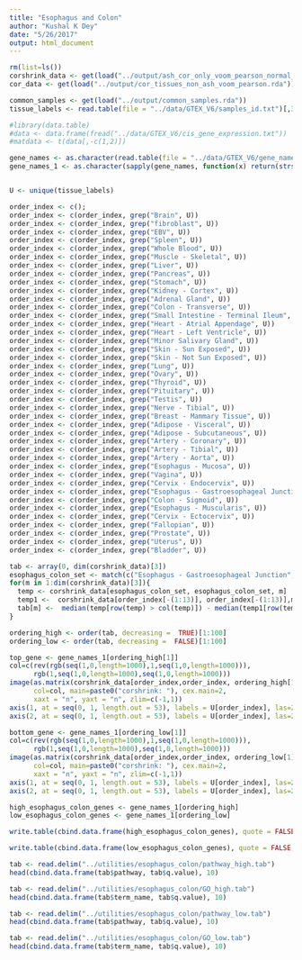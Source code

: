 ```yaml
---
title: "Esophagus and Colon"
author: "Kushal K Dey"
date: "5/26/2017"
output: html_document
---
```


```r
rm(list=ls())
corshrink_data <- get(load("../output/ash_cor_only_voom_pearson_normal_gtex_tissues.rda"))
cor_data <- get(load("../output/cor_tissues_non_ash_voom_pearson.rda"))
```

```r
common_samples <- get(load("../output/common_samples.rda"))
tissue_labels <- read.table(file = "../data/GTEX_V6/samples_id.txt")[,3]

#library(data.table)
#data <- data.frame(fread("../data/GTEX_V6/cis_gene_expression.txt"))
#matdata <- t(data[,-c(1,2)])

gene_names <- as.character(read.table(file = "../data/GTEX_V6/gene_names_GTEX_V6.txt")[,1])
gene_names_1 <- as.character(sapply(gene_names, function(x) return(strsplit(x, "[.]")[[1]][1])))


U <- unique(tissue_labels)
```

```r
order_index <- c();
order_index <- c(order_index, grep("Brain", U))
order_index <- c(order_index, grep("fibroblast", U))
order_index <- c(order_index, grep("EBV", U))
order_index <- c(order_index, grep("Spleen", U))
order_index <- c(order_index, grep("Whole Blood", U))
order_index <- c(order_index, grep("Muscle - Skeletal", U))
order_index <- c(order_index, grep("Liver", U))
order_index <- c(order_index, grep("Pancreas", U))
order_index <- c(order_index, grep("Stomach", U))
order_index <- c(order_index, grep("Kidney - Cortex", U))
order_index <- c(order_index, grep("Adrenal Gland", U))
order_index <- c(order_index, grep("Colon - Transverse", U))
order_index <- c(order_index, grep("Small Intestine - Terminal Ileum", U))
order_index <- c(order_index, grep("Heart - Atrial Appendage", U))
order_index <- c(order_index, grep("Heart - Left Ventricle", U))
order_index <- c(order_index, grep("Minor Salivary Gland", U))
order_index <- c(order_index, grep("Skin - Sun Exposed", U))
order_index <- c(order_index, grep("Skin - Not Sun Exposed", U))
order_index <- c(order_index, grep("Lung", U))
order_index <- c(order_index, grep("Ovary", U))
order_index <- c(order_index, grep("Thyroid", U))
order_index <- c(order_index, grep("Pituitary", U))
order_index <- c(order_index, grep("Testis", U))
order_index <- c(order_index, grep("Nerve - Tibial", U))
order_index <- c(order_index, grep("Breast - Mammary Tissue", U))
order_index <- c(order_index, grep("Adipose - Visceral", U))
order_index <- c(order_index, grep("Adipose - Subcutaneous", U))
order_index <- c(order_index, grep("Artery - Coronary", U))
order_index <- c(order_index, grep("Artery - Tibial", U))
order_index <- c(order_index, grep("Artery - Aorta", U))
order_index <- c(order_index, grep("Esophagus - Mucosa", U))
order_index <- c(order_index, grep("Vagina", U))
order_index <- c(order_index, grep("Cervix - Endocervix", U))
order_index <- c(order_index, grep("Esophagus - Gastroesophageal Junction", U))
order_index <- c(order_index, grep("Colon - Sigmoid", U))
order_index <- c(order_index, grep("Esophagus - Muscularis", U))
order_index <- c(order_index, grep("Cervix - Ectocervix", U))
order_index <- c(order_index, grep("Fallopian", U))
order_index <- c(order_index, grep("Prostate", U))
order_index <- c(order_index, grep("Uterus", U))
order_index <- c(order_index, grep("Bladder", U))
```

```r
tab <- array(0, dim(corshrink_data)[3])
esophagus_colon_set <- match(c("Esophagus - Gastroesophageal Junction", "Colon - Sigmoid", "Esophagus - Muscularis"), U)
for(m in 1:dim(corshrink_data)[3]){
  temp <- corshrink_data[esophagus_colon_set, esophagus_colon_set, m]
  temp1 <-  corshrink_data[order_index[-(1:13)], order_index[-(1:13)],m]
  tab[m] <-  median(temp[row(temp) > col(temp)]) - median(temp1[row(temp1) > col(temp1)])
}

ordering_high <- order(tab, decreasing =  TRUE)[1:100]
ordering_low <- order(tab, decreasing =  FALSE)[1:100]
```

```r
top_gene <- gene_names_1[ordering_high[1]]
col=c(rev(rgb(seq(1,0,length=1000),1,seq(1,0,length=1000))),
      rgb(1,seq(1,0,length=1000),seq(1,0,length=1000)))
image(as.matrix(corshrink_data[order_index,order_index, ordering_high[1]]),
      col=col, main=paste0("corshrink: "), cex.main=2,
      xaxt = "n", yaxt = "n", zlim=c(-1,1))
axis(1, at = seq(0, 1, length.out = 53), labels = U[order_index], las=2, cex.axis = 0.5)
axis(2, at = seq(0, 1, length.out = 53), labels = U[order_index], las=2, cex.axis = 0.5)
```

```r
bottom_gene <- gene_names_1[ordering_low[1]]
col=c(rev(rgb(seq(1,0,length=1000),1,seq(1,0,length=1000))),
      rgb(1,seq(1,0,length=1000),seq(1,0,length=1000)))
image(as.matrix(corshrink_data[order_index,order_index, ordering_low[1]]),
      col=col, main=paste0("corshrink: "), cex.main=2,
      xaxt = "n", yaxt = "n", zlim=c(-1,1))
axis(1, at = seq(0, 1, length.out = 53), labels = U[order_index], las=2, cex.axis = 0.5)
axis(2, at = seq(0, 1, length.out = 53), labels = U[order_index], las=2, cex.axis = 0.5)

```

```r
high_esophagus_colon_genes <- gene_names_1[ordering_high]
low_esophagus_colon_genes <- gene_names_1[ordering_low]

write.table(cbind.data.frame(high_esophagus_colon_genes), quote = FALSE, file = "../utilities/esophagus_colon/high_esophagus_colon.txt", row.names = FALSE, col.names = FALSE)

write.table(cbind.data.frame(low_esophagus_colon_genes), quote = FALSE, file = "../utilities/esophagus_colon/low_esophagus_colon.txt", row.names = FALSE, col.names = FALSE)
```

```r
tab <- read.delim("../utilities/esophagus_colon/pathway_high.tab")
head(cbind.data.frame(tab$pathway, tab$q.value), 10)
```

```r
tab <- read.delim("../utilities/esophagus_colon/GO_high.tab")
head(cbind.data.frame(tab$term_name, tab$q.value), 10)
```

```r
tab <- read.delim("../utilities/esophagus_colon/pathway_low.tab")
head(cbind.data.frame(tab$pathway, tab$q.value), 10)
```

```r
tab <- read.delim("../utilities/esophagus_colon/GO_low.tab")
head(cbind.data.frame(tab$term_name, tab$q.value), 10)
```

